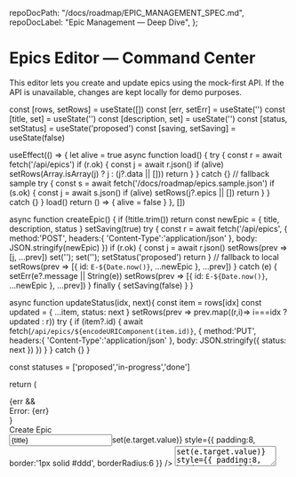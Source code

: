 
  repoDocPath: "/docs/roadmap/EPIC_MANAGEMENT_SPEC.md",
  repoDocLabel: "Epic Management — Deep Dive",
};

# Epics Editor — Command Center

<Meta title="Command Center/Epics Editor" />

This editor lets you create and update epics using the mock-first API. If the API is unavailable, changes are kept locally for demo purposes.

  const [rows, setRows] = useState([])
  const [err, setErr] = useState('')
  const [title, set] = useState('')
  const [description, set] = useState('')
  const [status, setStatus] = useState('proposed')
  const [saving, setSaving] = useState(false)

useEffect(() => {
let alive = true
async function load() {
try {
const r = await fetch('/api/epics')
if (r.ok) {
const j = await r.json()
if (alive) setRows(Array.isArray(j) ? j : (j?.data || []))
return
}
} catch {}
// fallback sample
try {
const s = await fetch('/docs/roadmap/epics.sample.json')
if (s.ok) {
const j = await s.json()
if (alive) setRows(j?.epics || [])
return
}
} catch {}
}
load()
return () => { alive = false }
}, [])

async function createEpic() {
if (!title.trim()) return
const newEpic = { title, description, status }
setSaving(true)
try {
const r = await fetch('/api/epics', {
method:'POST', headers:{ 'Content-Type':'application/json' }, body: JSON.stringify(newEpic)
})
if (r.ok) {
const j = await r.json()
setRows(prev => [j, ...prev])
set(''); set(''); setStatus('proposed')
return
}
// fallback to local
setRows(prev => [{ id: `E-${Date.now()}`, ...newEpic }, ...prev])
} catch (e) {
setErr(e?.message || String(e))
setRows(prev => [{ id: `E-${Date.now()}`, ...newEpic }, ...prev])
} finally {
setSaving(false)
}
}

async function updateStatus(idx, next){
const item = rows[idx]
const updated = { ...item, status: next }
setRows(prev => prev.map((r,i)=> i===idx ? updated : r))
try {
if (item?.id) {
await fetch(`/api/epics/${encodeURIComponent(item.id)}`, {
method:'PUT', headers:{ 'Content-Type':'application/json' }, body: JSON.stringify({ status: next })
})
}
} catch {}
}

const statuses = ['proposed','in-progress','done']

return (

<div style={{ maxWidth: 920 }}>
{err && <div style={{ color:'crimson', fontFamily:'monospace' }}>Error: {err}</div>}
<div style={{ border:'1px solid #eee', borderRadius:8, padding:12, marginBottom:12 }}>
<div style={{ fontWeight:600, marginBottom:6 }}>Create Epic</div>
<div style={{ display:'grid', gridTemplateColumns:'1fr', gap:8 }}>
<input placeholder="" value={title} onChange={e=>set(e.target.value)} style={{ padding:8, border:'1px solid #ddd', borderRadius:6 }} />
<textarea placeholder="" value={description} onChange={e=>set(e.target.value)} style={{ padding:8, border:'1px solid #ddd', borderRadius:6, minHeight:80 }} />
<div>
<label style={{ fontSize:12, marginRight:8 }}>Status</label>
<select value={status} onChange={e=>setStatus(e.target.value)}>
{statuses.map(s => <option key={s} value={s}>{s}</option>)}
</select>
</div>
<button onClick={createEpic} disabled={saving || !title.trim()} style={{ padding:'8px 12px' }}>{saving ? 'Saving…' : 'Create'}</button>
</div>
</div>

      <div style={{ display:'grid', gap:10 }}>
        {rows.map((e, i) => (
          <div key={e.id || i} style={{ border:'1px solid #eee', borderRadius:8, padding:12 }}>
            <div style={{ display:'flex', justifyContent:'space-between', alignItems:'center', marginBottom:6 }}>
              <div style={{ fontWeight:600 }}>{e.title || `Epic ${e.id}`}</div>
              <select value={e.status || 'proposed'} onChange={ev=>updateStatus(i, ev.target.value)}>
                {statuses.map(s => <option key={s} value={s}>{s}</option>)}
              </select>
            </div>
            {e.description && <div style={{ fontSize:14, color:'#444', marginBottom:8 }}>{e.description}</div>}
          </div>
        ))}
      </div>
    </div>

)
}

<Canvas>
  <Story name="Editor">
    <EpicsEditor />
  </Story>
</Canvas>

<LastUpdated file="src/stories/CommandCenterEpicsEditor.stories.mdx" />
